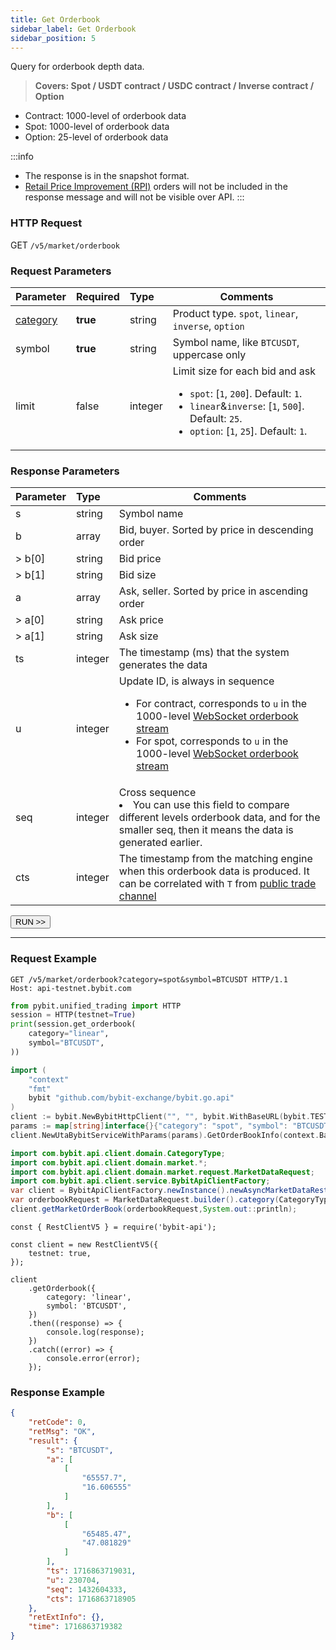 ```yaml
---
title: Get Orderbook
sidebar_label: Get Orderbook
sidebar_position: 5
---
```


Query for orderbook depth data.
> **Covers: Spot / USDT contract / USDC contract / Inverse contract / Option**

* Contract: 1000-level of orderbook data
* Spot: 1000-level of orderbook data
* Option: 25-level of orderbook data

:::info
* The response is in the snapshot format.
* [Retail Price Improvement (RPI)](https://www.bybit.com/en/help-center/article/Retail-Price-Improvement-RPI-Order) orders will not be included in the response message and will not be visible over API.
:::

### HTTP Request
GET `/v5/market/orderbook`

### Request Parameters
| Parameter | Required | Type | Comments|
|:----- |:-------|:-----|------ |
|[category](../enum#category) |**true** |string |Product type. `spot`, `linear`, `inverse`, `option` |
|symbol |**true** |string |Symbol name, like `BTCUSDT`, uppercase only|
|limit |false |integer |Limit size for each bid and ask<ul><li>`spot`: [`1`, `200`]. Default: `1`.</li><li>`linear`&`inverse`: [`1`, `500`]. Default: `25`.</li><li>`option`: [`1`, `25`]. Default: `1`.</li></ul>|

### Response Parameters
| Parameter | Type | Comments|
|:----- |:-----|----- |
|s |string |Symbol name |
|b |array |Bid, buyer. Sorted by price in descending order |
|> b[0] |string |Bid price |
|> b[1] |string |Bid size |
|a |array |Ask, seller. Sorted by price in ascending order |
|> a[0] |string |Ask price |
|> a[1] |string |Ask size |
|ts |integer |The timestamp (ms) that the system generates the data |
|u |integer |Update ID, is always in sequence<ul><li>For contract, corresponds to `u` in the 1000-level [WebSocket orderbook stream](https://bybit-exchange.github.io/docs/v5/websocket/public/orderbook)</li><li>For spot, corresponds to `u` in the 1000-level [WebSocket orderbook stream](https://bybit-exchange.github.io/docs/v5/websocket/public/orderbook)</li></ul> |
|seq |integer |Cross sequence <li>You can use this field to compare different levels orderbook data, and for the smaller seq, then it means the data is generated earlier. </li>|
|cts |integer |The timestamp from the matching engine when this orderbook data is produced. It can be correlated with `T` from [public trade channel](../websocket/public/trade#)|

<a href="/api-explorer/v5/market/orderbook"><Button>RUN >></Button></a>

---

### Request Example

<Tabs groupId="programming-languages">
<TabItem value="http" label="HTTP">

```http
GET /v5/market/orderbook?category=spot&symbol=BTCUSDT HTTP/1.1
Host: api-testnet.bybit.com
```

</TabItem>
<TabItem value="python" label="Python">

```python
from pybit.unified_trading import HTTP
session = HTTP(testnet=True)
print(session.get_orderbook(
    category="linear",
    symbol="BTCUSDT",
))
```

</TabItem>
<TabItem value="Go" label="Go">

```go
import (
	"context"
	"fmt"
	bybit "github.com/bybit-exchange/bybit.go.api"
)
client := bybit.NewBybitHttpClient("", "", bybit.WithBaseURL(bybit.TESTNET))
params := map[string]interface{}{"category": "spot", "symbol": "BTCUSDT"}
client.NewUtaBybitServiceWithParams(params).GetOrderBookInfo(context.Background())
```

</TabItem>
<TabItem value="java" label="Java">

```java
import com.bybit.api.client.domain.CategoryType;
import com.bybit.api.client.domain.market.*;
import com.bybit.api.client.domain.market.request.MarketDataRequest;
import com.bybit.api.client.service.BybitApiClientFactory;
var client = BybitApiClientFactory.newInstance().newAsyncMarketDataRestClient();
var orderbookRequest = MarketDataRequest.builder().category(CategoryType.SPOT).symbol("BTCUSDT").build();
client.getMarketOrderBook(orderbookRequest,System.out::println);
```

</TabItem>
<TabItem value="Node" label="Node.js">

```n4js
const { RestClientV5 } = require('bybit-api');

const client = new RestClientV5({
    testnet: true,
});

client
    .getOrderbook({
        category: 'linear',
        symbol: 'BTCUSDT',
    })
    .then((response) => {
        console.log(response);
    })
    .catch((error) => {
        console.error(error);
    });
```

</TabItem>
</Tabs>

### Response Example

```json
{
    "retCode": 0,
    "retMsg": "OK",
    "result": {
        "s": "BTCUSDT",
        "a": [
            [
                "65557.7",
                "16.606555"
            ]
        ],
        "b": [
            [
                "65485.47",
                "47.081829"
            ]
        ],
        "ts": 1716863719031,
        "u": 230704,
        "seq": 1432604333,
        "cts": 1716863718905
    },
    "retExtInfo": {},
    "time": 1716863719382
}
```
